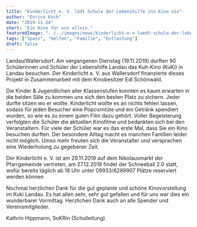 ```yaml
---
title: "Kinderlicht e. V. lädt Schule der Lebenshilfe ins Kino ein"
author: "Enrico Koch"
date: "2019-11-24"
short: "Ein Kino für uns allein."
featuredImage: "../../images/news/kinderlicht-e-v-laedt-schule-der-lebenshilfe-ins-kino-ein.jpg"
tags: ["Spass", "Helfen", "Familie", "Entlastung"]
draft: false
---
```

Landau/Wallersdorf. Am vergangenen Dienstag (19.11.2019) durften 90 Schülerinnen und Schüler der Lebenshilfe Landau das Kult-Kino (KuKi) in Landau besuchen. Der Kinderlicht e. V. aus Wallersdorf finanzierte dieses Projekt in Zusammenarbeit mit dem Kinobesitzer Edi Schönwald.

Die Kinder & Jugendlichen aller Klassenstufen konnten es kaum erwarten in die beiden Säle zu kommen uns sich den besten Platz zu sichern. Jeder durfte sitzen wo er wollte. Kinderlicht wollte es an nichts fehlen lassen, sodass für jeden Besucher eine Popcorntüte und ein Getränk spendiert wurden, so wie es zu einem guten Film dazu gehört. Voller Begeisterung verfolgten die Schüler die aktuellen Kinofilme und bedankten sich bei den Veranstaltern. Für viele der Schüler war es das erste Mal, dass Sie ein Kino besuchen durften. Der besondere Alltag macht es manchen Familien leider nicht möglich. Umso mehr freuten sich die Veranstalter und versprachen eine Wiederholung zu gegebener Zeit.

Der Kinderlicht e. V. ist am 29.11.2019 auf dem Nikolausmarkt der Pfarrgemeinde vertreten, am 27.12.2019 findet der Schneeball 2.0 statt, wofür bereits täglich ab 18 Uhr unter 09933/6289907 Plätze reserviert werden können

Nochmal herzlichen Dank für die gut geplante und schöne Kinovorstellung im Kuki Landau. Es hat allen sehr, sehr gut gefallen und für uns war dies ein wunderbarer Vormittag. Herzlichen Dank auch an alle Spender und Vereinsmitglieder.

Kathrin Hippmann, SoKRin (Schulleitung)
